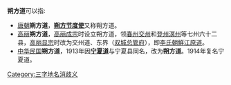 '''朔方道'''可以指:

* [[唐朝|唐朝]]'''朔方道'''，'''[[朔方节度使|朔方节度使]]'''又称朔方道。
* [[高丽|高丽]]'''朔方道'''，[[高丽成宗|高丽成宗]]时设立朔方道，领[[春州|春州]][[交州|交州]]和[[登州|登州]][[溟州|溟州]]等七州六十二县，[[高丽显宗|高丽显宗]]时改为交州道、东界（[[双城总管府|双城总管府]]），即[[李氏朝鮮|李氏朝鮮]][[江原道|江原道]]。
* [[中华民国|中华民国]]'''朔方道'''，1913年因'''[[宁夏道|宁夏道]]'''与宁夏县同名，改为'''朔方道'''。1914年复名宁夏道。

{{dab}}
{{Authority control}}
[[Category:三字地名消歧义|Category:三字地名消歧义]]